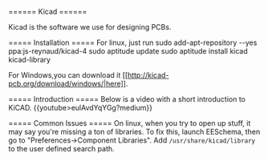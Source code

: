 ====== Kicad ======

Kicad is the software we use for designing PCBs.

===== Installation =====
For linux, just run
  sudo add-apt-repository --yes ppa:js-reynaud/kicad-4
  sudo aptitude update
  sudo aptitude install kicad kicad-library
  
For Windows,you can download it [[http://kicad-pcb.org/download/windows/|here]].

===== Introduction =====
Below is a video with a short introduction to KiCAD.
{{youtube>eulAvdYqYGg?medium}}
  
===== Common Issues =====
On linux, when you try to open up stuff, it may say you're missing a ton of libraries. To fix this, launch EESchema, then go to "Preferences->Component Libraries". Add  `/usr/share/kicad/library` to the user defined search path.
